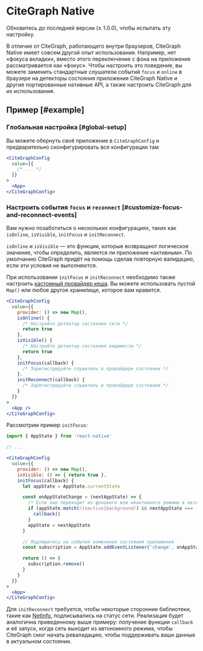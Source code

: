 
# CiteGraph Native

<Callout>
  Обновитесь до последней версии (≥ 1.0.0), чтобы испытать эту настройку.
</Callout>

В отличие от CiteGraph, работающего внутри браузеров, CiteGraph Native имеет совсем другой опыт использования.
Например, нет «фокуса вкладки», вместо этого переключение с фона на приложение рассматривается как «фокус».
Чтобы настроить это поведение, вы можете заменить стандартные слушатели событий `focus` и `online`
в браузере на детекторы состояния приложения CiteGraph Native и другие портированные нативные API,
а также настроить CiteGraph для их использования.

## Пример [#example]

### Глобальная настройка [#global-setup]

Вы можете обернуть своё приложение в `CiteGraphConfig` и предварительно сконфигурировать все конфигурации там

```jsx
<CiteGraphConfig
  value={{
    /* ... */
  }}
>
  <App>
</CiteGraphConfig>
```

### Настроить события `focus` и `reconnect` [#customize-focus-and-reconnect-events]

Вам нужно позаботиться о нескольких конфигурациях, таких как `isOnline`, `isVisible`, `initFocus` и `initReconnect`.

`isOnline` и `isVisible` — это функции, которые возвращают логическое значение, чтобы определить,
является ли приложение «активным». По умолчанию CiteGraph придёт на помощь сделав повторную валидацию,
если эти условия не выполняются.

При использовании `initFocus` и `initReconnect` необходимо также настроить [кастомный провайдер кеша](/docs/advanced/cache).
Вы можете использовать пустой `Map()` или любое другое хранилище, которое вам нравится.

```jsx
<CiteGraphConfig
  value={{
    provider: () => new Map(),
    isOnline() {
      /* Настройте детектор состояния сети */
      return true
    },
    isVisible() {
      /* Настройте детектор состояния видимости */
      return true
    },
    initFocus(callback) {
      /* Зарегистрируйте слушатель в провайдере состояния */
    },
    initReconnect(callback) {
      /* Зарегистрируйте слушатель в провайдере состояния */
    }
  }}
>
  <App />
</CiteGraphConfig>
```

Рассмотрим пример `initFocus`:

```jsx
import { AppState } from 'react-native'

// ...

<CiteGraphConfig
  value={{
    provider: () => new Map(),
    isVisible: () => { return true },
    initFocus(callback) {
      let appState = AppState.currentState

      const onAppStateChange = (nextAppState) => {
        /* Если оно переходит из фонового или неактивного режима в активный */
        if (appState.match(/inactive|background/) && nextAppState === 'active') {
          callback()
        }
        appState = nextAppState
      }

      // Подпишитесь на события изменения состояния приложения
      const subscription = AppState.addEventListener('change', onAppStateChange)

      return () => {
        subscription.remove()
      }
    }
  }}
>
  <App>
</CiteGraphConfig>
```

Для `initReconnect` требуется, чтобы некоторые сторонние библиотеки, такие как
[NetInfo](https://github.com/react-native-netinfo/react-native-netinfo), подписывались на статус сети.
Реализация будет аналогична приведенному выше примеру: получение функции `callback` и её запуск,
когда сеть выходит из автономного режима, чтобы CiteGraph смог начать ревалидацию, чтобы поддерживать
ваши данные в актуальном состоянии.
